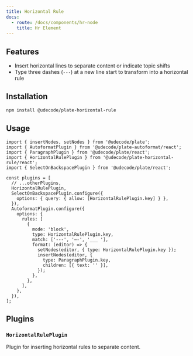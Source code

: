 ```yaml
---
title: Horizontal Rule
docs:
  - route: /docs/components/hr-node
    title: Hr Element
---
```


<ComponentPreview name="horizontal-rule-demo" />

<PackageInfo>

## Features

- Insert horizontal lines to separate content or indicate topic shifts
- Type three dashes (`---`) at a new line start to transform into a horizontal rule

</PackageInfo>

## Installation

```bash
npm install @udecode/plate-horizontal-rule
```

## Usage

```tsx
import { insertNodes, setNodes } from '@udecode/plate';
import { AutoformatPlugin } from '@udecode/plate-autoformat/react';
import { ParagraphPlugin } from '@udecode/plate/react';
import { HorizontalRulePlugin } from '@udecode/plate-horizontal-rule/react';
import { SelectOnBackspacePlugin } from '@udecode/plate/react';

const plugins = [
  // ...otherPlugins,
  HorizontalRulePlugin,
  SelectOnBackspacePlugin.configure({
    options: { query: { allow: [HorizontalRulePlugin.key] } },
  }),
  AutoformatPlugin.configure({
    options: {
      rules: [
        {
          mode: 'block',
          type: HorizontalRulePlugin.key,
          match: ['---', '—-', '___ '],
          format: (editor) => {
            setNodes(editor, { type: HorizontalRulePlugin.key });
            insertNodes(editor, {
              type: ParagraphPlugin.key,
              children: [{ text: '' }],
            });
          },
        },
      ],
    },
  }),
];
```

## Plugins

### `HorizontalRulePlugin`

Plugin for inserting horizontal rules to separate content.